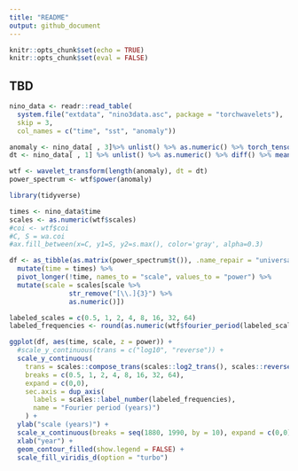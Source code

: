 ```yaml
---
title: "README"
output: github_document
---
```


```r
knitr::opts_chunk$set(echo = TRUE)
knitr::opts_chunk$set(eval = FALSE)
```

## TBD

```r
nino_data <- readr::read_table(
  system.file("extdata", "nino3data.asc", package = "torchwavelets"),
  skip = 3,
  col_names = c("time", "sst", "anomaly"))

anomaly <- nino_data[ , 3]%>% unlist() %>% as.numeric() %>% torch_tensor()
dt <- nino_data[ , 1] %>% unlist() %>% as.numeric() %>% diff() %>% mean()

wtf <- wavelet_transform(length(anomaly), dt = dt)
power_spectrum <- wtf$power(anomaly)
```

```r
library(tidyverse)

times <- nino_data$time
scales <- as.numeric(wtf$scales)
#coi <- wtf$coi
#C, S = wa.coi
#ax.fill_between(x=C, y1=S, y2=s.max(), color='gray', alpha=0.3)

df <- as_tibble(as.matrix(power_spectrum$t()), .name_repair = "universal") %>%
  mutate(time = times) %>%
  pivot_longer(!time, names_to = "scale", values_to = "power") %>%
  mutate(scale = scales[scale %>% 
               str_remove("[\\.]{3}") %>%
               as.numeric()])
```

```r
labeled_scales = c(0.5, 1, 2, 4, 8, 16, 32, 64)
labeled_frequencies <- round(as.numeric(wtf$fourier_period(labeled_scales)), 1)

ggplot(df, aes(time, scale, z = power)) +
  #scale_y_continuous(trans = c("log10", "reverse")) + 
  scale_y_continuous(
    trans = scales::compose_trans(scales::log2_trans(), scales::reverse_trans()),
    breaks = c(0.5, 1, 2, 4, 8, 16, 32, 64),
    expand = c(0,0),
    sec.axis = dup_axis(
      labels = scales::label_number(labeled_frequencies),
      name = "Fourier period (years)")
    ) + 
  ylab("scale (years)") +
  scale_x_continuous(breaks = seq(1880, 1990, by = 10), expand = c(0,0)) +
  xlab("year") +
  geom_contour_filled(show.legend = FALSE) +
  scale_fill_viridis_d(option = "turbo")
```
